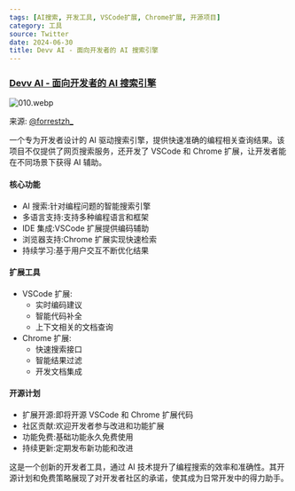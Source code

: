 ```yaml
---
tags: [AI搜索, 开发工具, VSCode扩展, Chrome扩展, 开源项目]
category: 工具
source: Twitter
date: 2024-06-30
title: Devv AI - 面向开发者的 AI 搜索引擎
---
```


### [Devv AI - 面向开发者的 AI 搜索引擎](https://github.com/devv-ai/devv)

![010.webp](https://img.mengpeng.tech/i/2024/11/24/6742f9b40334a.webp)

来源: [@forrestzh_](https://x.com/forrestzh_/status/1816005351910883747)

一个专为开发者设计的 AI 驱动搜索引擎，提供快速准确的编程相关查询结果。该项目不仅提供了网页搜索服务，还开发了 VSCode 和 Chrome 扩展，让开发者能在不同场景下获得 AI 辅助。

#### 核心功能
- AI 搜索:针对编程问题的智能搜索引擎
- 多语言支持:支持多种编程语言和框架
- IDE 集成:VSCode 扩展提供编码辅助
- 浏览器支持:Chrome 扩展实现快速检索
- 持续学习:基于用户交互不断优化结果

#### 扩展工具
- VSCode 扩展:
  - 实时编码建议
  - 智能代码补全
  - 上下文相关的文档查询
- Chrome 扩展:
  - 快速搜索接口
  - 智能结果过滤
  - 开发文档集成

#### 开源计划
- 扩展开源:即将开源 VSCode 和 Chrome 扩展代码
- 社区贡献:欢迎开发者参与改进和功能扩展
- 功能免费:基础功能永久免费使用
- 持续更新:定期发布新功能和改进

这是一个创新的开发者工具，通过 AI 技术提升了编程搜索的效率和准确性。其开源计划和免费策略展现了对开发者社区的承诺，使其成为日常开发中的得力助手。
